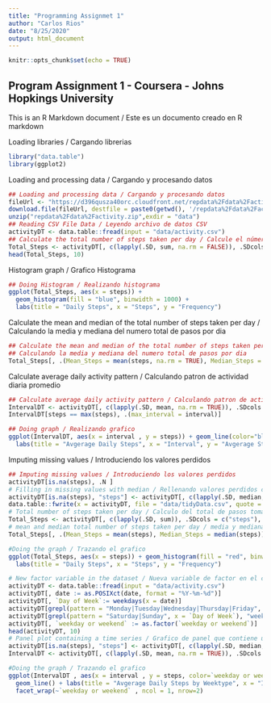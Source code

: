 ---
title: "Programming Assignmet 1"
author: "Carlos Rios"
date: "8/25/2020"
output: html_document
---

```{r setup, include=FALSE}
knitr::opts_chunk$set(echo = TRUE)
```

## Program Assignment 1 - Coursera - Johns Hopkings University
This is an R Markdown document / Este es un documento creado en R markdown

Loading libraries / Cargando librerias
```{r echo=TRUE}

library("data.table")
library(ggplot2)

```

Loading and processing data / Cargando y procesando datos
```{r echo=TRUE}
## Loading and processing data / Cargando y procesando datos
fileUrl <- "https://d396qusza40orc.cloudfront.net/repdata%2Fdata%2Factivity.zip"
download.file(fileUrl, destfile = paste0(getwd(), '/repdata%2Fdata%2Factivity.zip'), method = "curl")
unzip("repdata%2Fdata%2Factivity.zip",exdir = "data")
## Reading CSV File Data / Leyendo archivo de datos CSV
activityDT <- data.table::fread(input = "data/activity.csv")
## Calculate the total number of steps taken per day / Calcule el número total de pasos dados por día
Total_Steps <- activityDT[, c(lapply(.SD, sum, na.rm = FALSE)), .SDcols = c("steps"), by = .(date)] 
head(Total_Steps, 10)
```

Histogram graph / Grafico Histograma
```{r echo=TRUE}

## Doing Histogram / Realizando histograma
ggplot(Total_Steps, aes(x = steps)) +
  geom_histogram(fill = "blue", binwidth = 1000) +
  labs(title = "Daily Steps", x = "Steps", y = "Frequency") 
```

Calculate the mean and median of the total number of steps taken per day /
Calculando la media y mediana del numero total de pasos por dia
```{r echo=TRUE}

## Calculate the mean and median of the total number of steps taken per day /
## Calculando la media y mediana del numero total de pasos por dia
Total_Steps[, .(Mean_Steps = mean(steps, na.rm = TRUE), Median_Steps = median(steps, na.rm = TRUE))]

```

Calculate average daily activity pattern / Calculando patron de actividad diaria promedio
```{r echo=TRUE}

## Calculate average daily activity pattern / Calculando patron de actividad diaria promedio
IntervalDT <- activityDT[, c(lapply(.SD, mean, na.rm = TRUE)), .SDcols = c("steps"), by = .(interval)] 
IntervalDT[steps == max(steps), .(max_interval = interval)]

```

```{r echo=TRUE}

## Doing graph / Realizando grafico
ggplot(IntervalDT, aes(x = interval , y = steps)) + geom_line(color="blue", size=1) + 
  labs(title = "Avgerage Daily Steps", x = "Interval", y = "Avgerage Steps per day")

```

Imputing missing values / Introduciendo los valores perdidos
```{r echo=TRUE}

## Imputing missing values / Introduciendo los valores perdidos
activityDT[is.na(steps), .N ]
# Filling in missing values with median / Rellenando valores perdidos con la media
activityDT[is.na(steps), "steps"] <- activityDT[, c(lapply(.SD, median, na.rm = TRUE)), .SDcols = c("steps")]
data.table::fwrite(x = activityDT, file = "data/tidyData.csv", quote = FALSE)
# Total number of steps taken per day / Calculo del total de pasos tomados por dia
Total_Steps <- activityDT[, c(lapply(.SD, sum)), .SDcols = c("steps"), by = .(date)] 
# mean and median total number of steps taken per day / media y mediana total del numero de pasos diarios
Total_Steps[, .(Mean_Steps = mean(steps), Median_Steps = median(steps))]

```

```{r echo=TRUE}

#Doing the graph / Trazando el grafico
ggplot(Total_Steps, aes(x = steps)) + geom_histogram(fill = "red", binwidth = 1000) + 
  labs(title = "Daily Steps", x = "Steps", y = "Frequency")

```

```{r echo=TRUE}

# New factor variable in the dataset / Nueva variable de factor en el conjunto de datos
activityDT <- data.table::fread(input = "data/activity.csv")
activityDT[, date := as.POSIXct(date, format = "%Y-%m-%d")]
activityDT[, `Day of Week`:= weekdays(x = date)]
activityDT[grepl(pattern = "Monday|Tuesday|Wednesday|Thursday|Friday", x = `Day of Week`), "weekday or weekend"] <- "weekday"
activityDT[grepl(pattern = "Saturday|Sunday", x = `Day of Week`), "weekday or weekend"] <- "weekend"
activityDT[, `weekday or weekend` := as.factor(`weekday or weekend`)]
head(activityDT, 10)
# Panel plot containing a time series / Grafico de panel que contiene una serie de tiempo
activityDT[is.na(steps), "steps"] <- activityDT[, c(lapply(.SD, median, na.rm = TRUE)), .SDcols = c("steps")]
IntervalDT <- activityDT[, c(lapply(.SD, mean, na.rm = TRUE)), .SDcols = c("steps"), by = .(interval, `weekday or weekend`)] 
```

```{r echo=TRUE}
#Doing the graph / Trazando el grafico
ggplot(IntervalDT , aes(x = interval , y = steps, color=`weekday or weekend`)) + 
  geom_line() + labs(title = "Avgerage Daily Steps by Weektype", x = "Interval", y = "No. of Steps") +
  facet_wrap(~`weekday or weekend` , ncol = 1, nrow=2)
```
